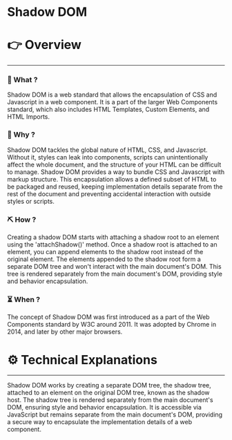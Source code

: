 # Shadow DOM


# 👉 Overview

---

### 👀 What ?

Shadow DOM is a web standard that allows the encapsulation of CSS and Javascript in a web component. It is a part of the larger Web Components standard, which also includes HTML Templates, Custom Elements, and HTML Imports.


### 🧐 Why ?

Shadow DOM tackles the global nature of HTML, CSS, and Javascript. Without it, styles can leak into components, scripts can unintentionally affect the whole document, and the structure of your HTML can be difficult to manage. Shadow DOM provides a way to bundle CSS and Javascript with markup structure. This encapsulation allows a defined subset of HTML to be packaged and reused, keeping implementation details separate from the rest of the document and preventing accidental interaction with outside styles or scripts.


### ⛏️ How ?

Creating a shadow DOM starts with attaching a shadow root to an element using the 'attachShadow()' method. Once a shadow root is attached to an element, you can append elements to the shadow root instead of the original element. The elements appended to the shadow root form a separate DOM tree and won't interact with the main document's DOM. This tree is rendered separately from the main document's DOM, providing style and behavior encapsulation.


### ⏳ When ?

The concept of Shadow DOM was first introduced as a part of the Web Components standard by W3C around 2011. It was adopted by Chrome in 2014, and later by other major browsers.


# ⚙️ Technical Explanations

---

Shadow DOM works by creating a separate DOM tree, the shadow tree, attached to an element on the original DOM tree, known as the shadow host. The shadow tree is rendered separately from the main document's DOM, ensuring style and behavior encapsulation. It is accessible via JavaScript but remains separate from the main document's DOM, providing a secure way to encapsulate the implementation details of a web component.
